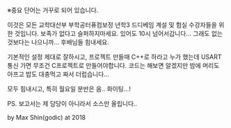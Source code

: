 ※중요 단어는 거꾸로 되어 있습니다.

이것은 모든 교학대산부 부학공터퓨컴보정 년학3 드디베임 계설 및 험실 수강자들을 위한 것입니다.
보족가 없다고 슬퍼하지마세요.
있어도 10시 넘어서갑니다...
그래도 없는 것보다는 나으니까...
후배님들 힘내세요.

기본적인 설정 제대로 잘하시고, 프로젝트 만들때 C++로 하라고 누가 했는데 
USART통신 가면 무조건 C프로젝트로 만들어야합니다.
코드는 해보면 알겠지만 밤에 머리도 아프고 밥도 대충먹고 짜서 더럽습니다...

모두 힘내시고, 특히 월요일 분반은 음.. 화이팅...!

PS. 보고서는 제 담당이 아니라서 소스만 올립니다..

 by Max Shin(godic) at 2018
